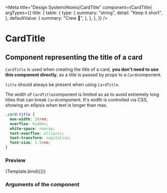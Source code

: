 
<Meta
  title="Design System/Atoms/CardTitle"
  component={CardTitle}
  argTypes={{
    title: {
      table: {
        type: {
          summary: "string",
          detail: "Keep it short",
        },
        defaultValue: {
          summary: "Crew 🎉",
        },
      },
    },
  }}
/>

# CardTitle

## Component representing the title of a card

`CardTitle` is used when creating the title of a card, **you don't need to use this component directly**, as a title is passed by props to a `Card`component.

`title` should always be present when using `CardTitle`.

The width of `CardTitle`component is limited so as to avoid extremely long titles that can break `Card`component. It's width is controlled via CSS, showing an ellipsis when text is longer than max.

```css
.card-title {
  max-width: 20rem;
  overflow: hidden;
  white-space: nowrap;
  text-overflow: ellipsis;
  text-transform: capitalize;
  font-size: 1.5rem;
}
```


### Preview

<Canvas>
  <Story
    name="CardTitle"
    args={{
      title: "crew 🎉",
    }}
  >
    {Template.bind({})}
  </Story>
</Canvas>

### Arguments of the component

<ArgsTable story="CardTitle" />
